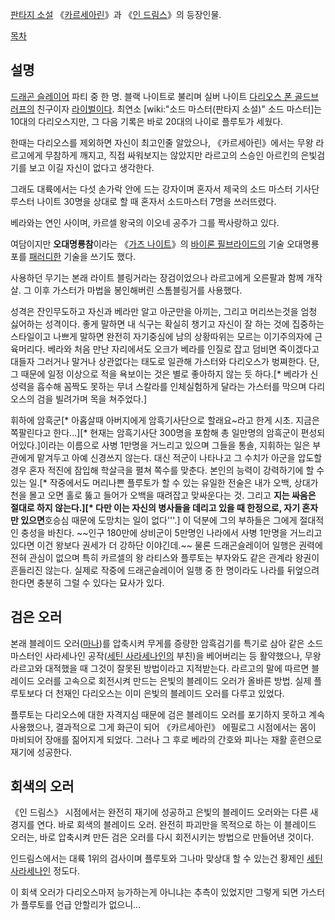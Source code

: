 [[판타지 소설]] 《[[카르세아린]]》과 《[[인 드림스]]》의 등장인물.

[[목차]]
== 설명 ==
[[드래곤 슬레이어]] 파티 중 한 명. 블랙 나이트로 불리며 실버 나이트 [[다리오스 폰 골드브러프]]의 친구이자 [[라이벌]]이다. 최연소 [wiki:"소드 마스터(판타지 소설)" 소드 마스터]는 10대의 다리오스지만, 그 다음 기록은 바로 20대의 나이로 플루토가 세웠다.

한때는 다리오스를 제외하면 자신이 최고인줄 알았으나, 《카르세아린》에서는 무왕 라르고에게 무참하게 깨지고, 직접 싸워보지는 않았지만 라르고의 스승인 아르킨의 은빛검기를 보고 이길 자신이 없다고 생각한다.

그래도 대륙에서는 다섯 손가락 안에 드는 강자이며 혼자서 제국의 소드 마스터 기사단 루스터 나이트 30명을 상대로 할 때 혼자서 소드마스터 7명을 쓰러뜨렸다.

베라와는 연인 사이며, 카르셀 왕국의 이오네 공주가 그를 짝사랑하고 있다.

여담이지만 '''오대명룡참'''이라는 《[[가즈 나이트]]》의 [[바이론 필브라이드]]의 기술 오대명룡포를 [[패러디]]한 기술을 쓰기도 했다.

사용하던 무기는 본래 라이트 블링거라는 장검이었으나 라르고에게 오른팔과 함께 개작살. 그 이후 가스터가 마법을 봉인해버린 스톰블링거를 사용했다.

성격은 잔인무도하고 자신과 베라만 알고 아군만을 아끼는, 그리고 머리쓰는것을 엄청 싫어하는 성격이다. 좋게 말하면 내 식구는 확실히 챙기고 자신이 잘 하는 것에 집중하는 스타일이고 나쁘게 말하면 완전히 자기중심에 남의 상황따위는 모르는 이기주의자에 근육머리다. 베라와 처음 만난 자리에서도 오크가 베라를 인질로 잡고 덤비면 죽이겠다고 대들자 그러거나 말거나 상관없다는 태도로 일관해 가스터와 다리오스가 벙쪄한다. 단, 그 때문에 일정 이상으로 적을 욕보이는 것은 별로 좋아하지 않는 듯 하다.[* 베라가 신성력을 흡수해 꼼짝도 못하는 무녀 스칼라를 인체실험하게 달라는 가스터를 막으며 다리오스의 검을 빌려가며 목을 쳐주었다.] 

휘하에 암흑군[* 아홉살때 아버지에게 암흑기사단으로 할래요~라고 한게 시초. 지금은 쪽팔린다고 한다...][* 현재는 암흑기사단 300명을 포함해 총 일만명의 암흑군이 편성되어있다.]이라는 이름으로 사병 1만명을 거느리고 있으며 그들을 통솔, 지휘하는 일은 부관에게 맡겨두고 아예 신경쓰지 않는다. 대신 적군이 나타나고 그 수치가 아군을 압도할 경우 혼자 적진에 잠입해 학살극을 펼쳐 쪽수를 맞춘다. 본인의 능력이 강력하기에 할 수 있는 일.[* 작중에서도 머리나쁜 플루토가 할 수 있는 유일한 전술은 내가 오백, 상대가 천을 몰고 오면 홀로 뚫고 들어가 오백을 때려잡고 맞싸운다는 것. 그리고 '''지는 싸움은 절대로 하지 않는다.][* 다만 이는 자신의 병사들을 데리고 있을 때 한정으로, 자기 혼자만 있으면 '''호승심 때문에 도망치는 일이 없다'''.]  이 덕분에 그의 부하들은 그에게 절대적인 충성을 바친다. ~~인구 180만에 상비군이 5만명인 나라에서 사병 1만명을 거느리고 있다면 이건 왕보다 권세가 더 강하단 이야긴데.~~ 물론 드래곤슬레이어 일행은 권력에 전혀 관심이 없으며 특히 카르셀의 왕 라티스와 플루토는 부자와도 같은 관계라 왕권이 흔들리진 않는다. 실제로 작중에 드래곤슬레이어 일행 중 한 명이라도 나라를 뒤엎으려 한다면 충분히 그럴 수 있다는 묘사가 있다.

== 검은 오러 ==
본래 블레이드 오러([[마나]])를 압축시켜 무게를 증량한 암흑검기를 특기로 삼아 같은 소드 마스터인 사라세나인 공작([[세틴 사라세나인]]의 부친)을 베어버리는 등 활약했으나, 무왕 라르고와 대적했을 때 그것이 잘못된 방법이라고 지적받는다. 라르고의 말에 따르면 블레이드 오러를 고속으로 회전시켜 만드는 은빛의 블레이드 오러가 올바른 방법. 실제 플루토보다 더 천재인 다리오스는 이미 은빛의 블레이드 오러를 다루고 있었다.

플루토는 다리오스에 대한 자격지심 때문에 검은 블레이드 오러를 포기하지 못하고 계속 사용했으나, 결과적으로 그게 화근이 되어 《카르세아린》 에필로그 시점에서는 몸이 마비되어 장애를 짊어지게 되었다. 그러나 그 후로 베라의 간호와 피나는 재활 훈련으로 재기에 성공한다.

== 회색의 오러 ==
《인 드림스》 시점에서는 완전히 재기에 성공하고 은빛의 블레이드 오러와는 다른 새 경지를 연다. 바로 회색의 블레이드 오러. 완전히 파괴만을 목적으로 하는 이 블레이드 오러는, 바로 압축시켜 만든 검은 오러를 다시 회전시키는 방법으로 만들어낸 것이다.

인드림스에서는 대륙 1위의 검사이며 플루토와 그나마 맞상대 할 수 있는건 황제인 [[세틴 사라세나인]] 정도다.

이 회색 오러가 다리오스마저 능가하는게 아니냐는 추측이 있었지만 그렇게 되면 가스터가 플루토를 언급 안할리가 없으니...
